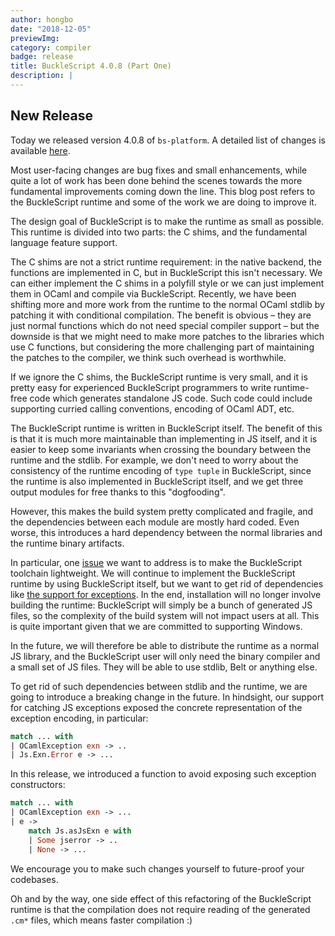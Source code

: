 ```yaml
---
author: hongbo
date: "2018-12-05" 
previewImg:
category: compiler
badge: release
title: BuckleScript 4.0.8 (Part One)
description: |
---
```


## New Release

Today we released version 4.0.8 of `bs-platform`.
A detailed list of changes is available
[here](https://github.com/BuckleScript/bucklescript/blob/master/Changes.md#408).

Most user-facing changes are bug fixes and small enhancements, while quite a
lot of work has been done behind the scenes towards the more fundamental
improvements coming down the line. This blog post refers to the BuckleScript
runtime and some of the work we are doing to improve it. 

The design goal of BuckleScript is to make the runtime as small as possible.
This runtime is divided into two parts: the C shims, and the fundamental
language feature support.

The C shims are not a strict runtime requirement: in the native backend, the
functions are implemented in C, but in BuckleScript this isn't necessary. We
can either implement the C shims in a polyfill style or we can just implement
them in OCaml and compile via BuckleScript. Recently, we have been shifting
more and more work from the runtime to the normal OCaml stdlib by patching it
with conditional compilation. The benefit is obvious – they are just normal
functions which do not need special compiler support – but the downside is that
we might need to make more patches to the libraries which use C functions, but
considering the more challenging part of maintaining the patches to the
compiler, we think such overhead is worthwhile.

If we ignore the C shims, the BuckleScript runtime is very small, and it is
pretty easy for experienced BuckleScript programmers to write runtime-free code
which generates standalone JS code. Such code could include supporting curried
calling conventions, encoding of OCaml ADT, etc.

The BuckleScript runtime is written in BuckleScript itself. The benefit of this
is that it is much more maintainable than implementing in JS itself, and it is
easier to keep some invariants when crossing the boundary between the runtime
and the stdlib. For example, we don't need to worry about the consistency of
the runtime encoding of `type tuple` in BuckleScript, since the runtime is also
implemented in BuckleScript itself, and we get three output modules for free
thanks to this "dogfooding".

However, this makes the build system pretty complicated and fragile, and the
dependencies between each module are mostly hard coded. Even worse, this
introduces a hard dependency between the normal libraries and the runtime
binary artifacts.

In particular, one
[issue](https://github.com/BuckleScript/bucklescript/issues/2772) we want to
address is to make the BuckleScript toolchain lightweight. We will continue to
implement the BuckleScript runtime by using BuckleScript itself, but we want to
get rid of dependencies like [the support for
exceptions](https://github.com/BuckleScript/bucklescript/issues/3164). In the
end, installation will no longer involve building the runtime: BuckleScript
will simply be a bunch of generated JS files, so the complexity of the build
system will not impact users at all. This is quite important given that we are
committed to supporting Windows.

In the future, we will therefore be able to distribute the runtime as a normal
JS library, and the BuckleScript user will only need the binary compiler and a
small set of JS files. They will be able to use stdlib, Belt or anything else.

To get rid of such dependencies between stdlib and the runtime, we are going to
introduce a breaking change in the future. In hindsight, our support for
catching JS exceptions exposed the concrete representation of the exception
encoding, in particular:

```ocaml
match ... with 
| OCamlException exn -> ..
| Js.Exn.Error e -> ...
```

In this release, we introduced a function to avoid exposing such exception constructors:

```ocaml
match ... with 
| OCamlException exn -> ...
| e -> 
    match Js.asJsExn e with 
    | Some jserror -> ..
    | None -> ...
```

We encourage you to make such changes yourself to future-proof your codebases.

Oh and by the way, one side effect of this refactoring of the BuckleScript
runtime is that the compilation does not require reading of the generated
`.cm*` files, which means faster compilation :)
